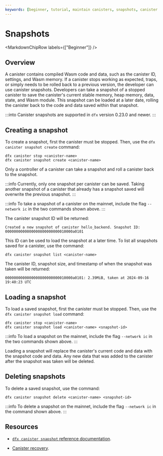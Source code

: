 ```yaml
---
keywords: [beginner, tutorial, maintain canisters, snapshots, canister snapshots]
---
```



# Snapshots

<MarkdownChipRow labels={["Beginner"]} />

## Overview

A <GlossaryTooltip>canister</GlossaryTooltip> contains compiled Wasm code and data, such as the canister ID, settings, and Wasm memory. If a canister stops working as expected, traps, or simply needs to be rolled back to a previous version, the developer can use canister snapshots. Developers can take a snapshot of a stopped canister to save the canister's current stable memory, heap memory, data, state, and Wasm module. This snapshot can be loaded at a later date, rolling the canister back to the code and data saved within that snapshot.

:::into
Canister snapshots are supported in `dfx` version 0.23.0 and newer.
:::

## Creating a snapshot

To create a snapshot, first the canister must be stopped. Then, use the `dfx canister snapshot create` command:

```
dfx canister stop <canister-name>
dfx canister snapshot create <canister-name>
```

Only a controller of a canister can take a snapshot and roll a canister back to the snapshot.

:::info
Currently, only one snapshot per canister can be saved. Taking another snapshot of a canister that already has a snapshot saved will overwrite the previous snapshot.
:::

:::info
To take a snapshot of a canister on the mainnet, include the flag `--network ic` in the two commands shown above.
:::

The canister snapshot ID will be returned:

```
Created a new snapshot of canister hello_backend. Snapshot ID: 0000000000000000800000000010000a0101
```

This ID can be used to load the snapshot at a later time. To list all snapshots saved for a canister, use the command:

```
dfx canister snapshot list <canister-name>
```

The canister ID, snapshot size, and timestamp of when the snapshot was taken will be returned:

```
0000000000000000800000000010000a0101: 2.39MiB, taken at 2024-09-16 19:40:23 UTC
```

## Loading a snapshot

To load a saved snapshot, first the canister must be stopped. Then, use the `dfx canister snapshot load` command:

```
dfx canister stop <canister-name>
dfx canister snapshot load <canister-name> <snapshot-id>
```

:::info
To load a snapshot on the mainnet, include the flag `--network ic` in the two commands shown above.
:::

Loading a snapshot will replace the canister's current code and data with the snapshot code and data. Any new data that was added to the canister after the snapshot was taken will be deleted.

## Deleting snapshots

To delete a saved snapshot, use the command:

```
dfx canister snapshot delete <canister-name> <snapshot-id>
```

:::info
To delete a snapshot on the mainnet, include the flag `--network ic` in the command shown above.
:::

## Resources

- [`dfx canister snapshot` reference documentation](/docs/current/developer-docs/developer-tools/cli-tools/cli-reference/dfx-canister#dfx-canister-snapshot-create).

- [Canister recovery](recovery.mdx).

